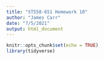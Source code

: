 ```yaml
---
title: "ST558-651 Homework 10"
author: "James Carr"
date: "7/5/2021"
output: html_document
---
```


```r
knitr::opts_chunk$set(echo = TRUE)
library(tidyverse)

```

